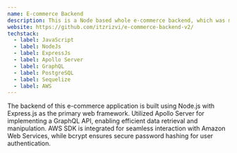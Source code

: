 ```yaml
---
name: E-commerce Backend
description: This is a Node based whole e-commerce backend, which was my first industrial project.
website: https://github.com/itzrizvi/e-commerce-backend-v2/
techstack:
  - label: JavaScript
  - label: NodeJs
  - label: ExpressJs
  - label: Apollo Server
  - label: GraphQL
  - label: PostgreSQL
  - label: Sequelize
  - label: AWS
---
```


The backend of this e-commerce application is built using Node.js with Express.js as the primary web framework. Utilized Apollo Server for implementing a GraphQL API, enabling efficient data retrieval and manipulation. AWS SDK is integrated for seamless interaction with Amazon Web Services, while bcrypt ensures secure password hashing for user authentication.
